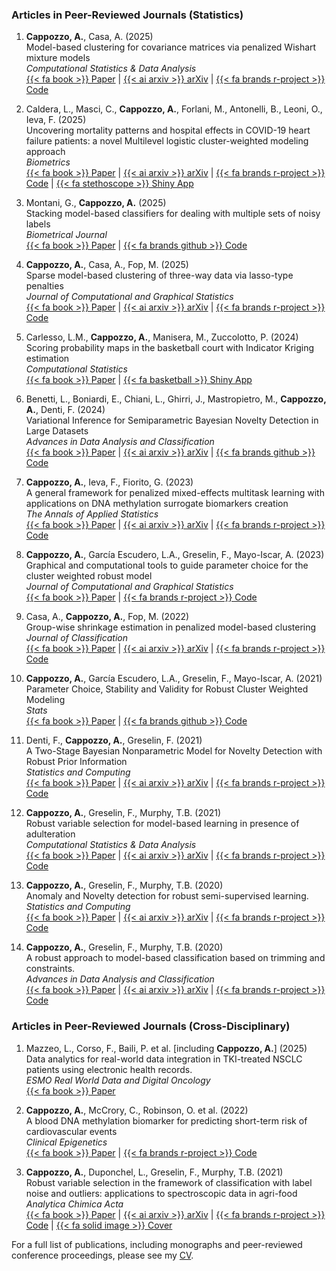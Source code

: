 
<!-- ### Preprints -->

### Articles in Peer-Reviewed Journals (Statistics)

1. **Cappozzo, A.**, Casa, A. (2025)  
Model-based clustering for covariance matrices via penalized Wishart mixture models   
*Computational Statistics & Data Analysis*   
[{{< fa book >}} Paper](https://www.sciencedirect.com/science/article/pii/S0167947325001082) | [{{< ai arxiv >}} arXiv](https://arxiv.org/abs/2408.17040) | [{{< fa brands r-project >}} Code](https://github.com/AndreaCappozzo/sparsemixwishart)

1. Caldera, L., Masci, C., **Cappozzo, A.**, Forlani, M., Antonelli, B., Leoni, O., Ieva, F. (2025)  
Uncovering mortality patterns and hospital effects in COVID-19 heart failure patients: a novel Multilevel logistic cluster-weighted modeling approach  
*Biometrics*   
[{{< fa book >}} Paper](https://academic.oup.com/biometrics/article/81/2/ujaf046/8121043) | [{{< ai arxiv >}} arXiv](https://arxiv.org/abs/2405.11239) | [{{< fa brands r-project >}} Code](https://github.com/luca2245/ML-CWMd)
| [{{< fa stethoscope >}} Shiny App](https://mcdhmq-luca-caldera.shinyapps.io/app-ml-cwmd/)


1. Montani, G., **Cappozzo, A.** (2025)  
Stacking model-based classifiers for dealing with multiple sets of noisy labels  
*Biometrical Journal*  
[{{< fa book >}}  Paper](https://onlinelibrary.wiley.com/doi/10.1002/bimj.70042) | [{{< fa brands github >}} Code](https://github.com/GiuliaMontani/density-based-ensemble-model)

1. **Cappozzo, A.**, Casa, A., Fop, M. (2025)  
Sparse model-based clustering of three-way data via lasso-type penalties  
*Journal of Computational and Graphical Statistics*     
[{{< fa book >}}  Paper](https://www.tandfonline.com/doi/full/10.1080/10618600.2024.2429705) | [{{< ai arxiv >}} arXiv](https://arxiv.org/abs/2307.10673) | [{{< fa brands r-project >}} Code](https://github.com/AndreaCappozzo/sparsemixmat)

1. Carlesso, L.M., **Cappozzo, A.**, Manisera, M., Zuccolotto, P. (2024)    
Scoring probability maps in the basketball court with Indicator Kriging estimation         
*Computational Statistics*  
[{{< fa book >}} Paper](https://link.springer.com/article/10.1007/s00180-024-01564-4) | [{{< fa basketball >}} Shiny App](https://b9fagl-mirkoluigi99.shinyapps.io/census-app/)

1. Benetti, L., Boniardi, E., Chiani, L., Ghirri, J., Mastropietro, M., **Cappozzo, A.**, Denti, F. (2024)    
Variational Inference for Semiparametric Bayesian Novelty Detection in Large Datasets         
*Advances in Data Analysis and Classification*  
[{{< fa book >}} Paper](https://link.springer.com/article/10.1007/s11634-023-00569-z) | [{{< ai arxiv >}} arXiv](https://arxiv.org/abs/2212.01865) | [{{< fa brands github >}} Code](https://github.com/JacopoGhirri/VarBRAND)

1. **Cappozzo, A.**, Ieva, F., Fiorito, G. (2023)  
A general framework for penalized mixed-effects multitask learning with applications on DNA methylation surrogate biomarkers creation   
*The Annals of Applied Statistics*   
[{{< fa book >}} Paper](https://projecteuclid.org/journals/annals-of-applied-statistics/volume-17/issue-4/A-general-framework-for-penalized-mixed-effects-multitask-learning-with/10.1214/23-AOAS1760.short) | [{{< ai arxiv >}} arXiv](https://arxiv.org/abs/2112.12719) | [{{< fa brands r-project >}} Code](https://github.com/AndreaCappozzo/emlmm)

1. **Cappozzo, A.**, García Escudero, L.A., Greselin, F., Mayo-Iscar, A. (2023)  
Graphical and computational tools to guide parameter choice for the cluster weighted robust model  
*Journal of Computational and Graphical Statistics*  
[{{< fa book >}} Paper](https://www.tandfonline.com/doi/abs/10.1080/10618600.2022.2154218) | [{{< fa brands r-project >}} Code](https://github.com/AndreaCappozzo/CWRMmonitor)  

1. Casa, A., **Cappozzo, A.**, Fop, M. (2022)  
Group-wise shrinkage estimation in penalized model-based clustering   
*Journal of Classification*   
[{{< fa book >}} Paper](https://link.springer.com/article/10.1007/s00357-022-09421-z) | [{{< ai arxiv >}} arXiv](https://arxiv.org/abs/2105.07935) | [{{< fa brands r-project >}} Code](https://github.com/AndreaCappozzo/sparsemix)

1. **Cappozzo, A.**, García Escudero, L.A., Greselin, F., Mayo-Iscar, A. (2021)  
Parameter Choice, Stability and Validity for Robust Cluster Weighted Modeling   
*Stats*  
[{{< fa book >}} Paper](https://www.mdpi.com/2571-905X/4/3/36) | [{{< fa brands github >}} Code](https://github.com/AndreaCappozzo/STATS-monitoring_CWRM)  

1. Denti, F., **Cappozzo, A.**, Greselin, F. (2021)  
A Two-Stage Bayesian Nonparametric Model for Novelty Detection with Robust Prior Information   
*Statistics and Computing*  
[{{< fa book >}} Paper](https://link.springer.com/article/10.1007%2Fs11222-021-10017-7) | [{{< ai arxiv >}} arXiv](https://arxiv.org/abs/2006.09012) | [{{< fa brands r-project >}} Code](https://github.com/AndreaCappozzo/brand-public_repo)  

1. **Cappozzo, A.**, Greselin, F., Murphy, T.B. (2021)  
Robust variable selection for model-based learning
in presence of adulteration  
*Computational Statistics & Data Analysis*   
[{{< fa book >}} Paper](https://www.sciencedirect.com/science/article/abs/pii/S0167947321000207) | [{{< ai arxiv >}} arXiv](https://arxiv.org/abs/2007.14810) | [{{< fa brands r-project >}} Code](https://github.com/AndreaCappozzo/varselEMST)  

1. **Cappozzo, A.**, Greselin, F., Murphy, T.B. (2020)  
Anomaly and Novelty detection for robust semi-supervised learning.  
*Statistics and Computing*  
[{{< fa book >}} Paper](https://link.springer.com/article/10.1007%2Fs11222-020-09959-1) | [{{< ai arxiv >}} arXiv](https://arxiv.org/abs/1911.08381) | [{{< fa brands r-project >}} Code](https://github.com/AndreaCappozzo/raedda)  

1. **Cappozzo, A.**, Greselin, F., Murphy, T.B. (2020)  
A robust approach to model-based classification based on trimming and constraints.  
*Advances in Data Analysis and Classification*   
[{{< fa book >}} Paper](https://link.springer.com/article/10.1007/s11634-019-00371-w) | [{{< ai arxiv >}} arXiv](http://arxiv.org/abs/1904.06136) | [{{< fa brands r-project >}} Code](https://github.com/AndreaCappozzo/rupclass)


### Articles in Peer-Reviewed Journals (Cross-Disciplinary)
1. Mazzeo, L., Corso, F., Baili, P. et al. [including **Cappozzo, A.**] (2025)         
Data analytics for real-world data integration in TKI-treated NSCLC patients using electronic health records.    
*ESMO Real World Data and Digital Oncology*   
[{{< fa book >}} Paper](https://www.sciencedirect.com/science/article/pii/S2949820124000870) 

1. **Cappozzo, A.**, McCrory, C., Robinson, O. et al. (2022)  
A blood DNA methylation biomarker for predicting short-term risk of cardiovascular events   
*Clinical Epigenetics*   
[{{< fa book >}} Paper](https://clinicalepigeneticsjournal.biomedcentral.com/articles/10.1186/s13148-022-01341-4) | [{{< fa brands r-project >}} Code](https://github.com/AndreaCappozzo/mixedelnet)

1. **Cappozzo, A.**, Duponchel, L., Greselin, F., Murphy, T.B. (2021)  
Robust variable selection in the framework of classification with label noise and outliers: applications to spectroscopic data in agri-food   
*Analytica Chimica Acta*   
[{{< fa book >}} Paper](https://www.sciencedirect.com/science/article/abs/pii/S0003267021000714) | [{{< ai arxiv >}} arXiv](https://arxiv.org/abs/2010.10415) | [{{< fa brands r-project >}} Code](https://github.com/AndreaCappozzo/varselTBIC) | [{{< fa solid image >}} Cover](files/Outside-Front-Cover_2021_Analytica-Chimica-Acta.pdf) 

For a full list of publications, including monographs and peer-reviewed conference proceedings, please see my [CV](files/CV_andrea_cappozzo.pdf).